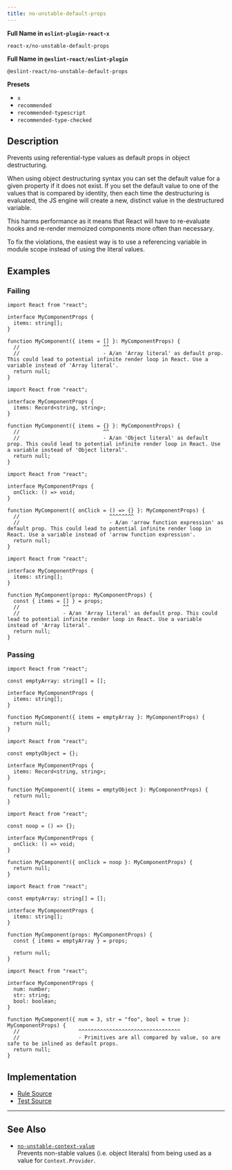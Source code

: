 ```yaml
---
title: no-unstable-default-props
---
```


**Full Name in `eslint-plugin-react-x`**

```plain copy
react-x/no-unstable-default-props
```

**Full Name in `@eslint-react/eslint-plugin`**

```plain copy
@eslint-react/no-unstable-default-props
```

**Presets**

- `x`
- `recommended`
- `recommended-typescript`
- `recommended-type-checked`

## Description

Prevents using referential-type values as default props in object destructuring.

When using object destructuring syntax you can set the default value for a given property if it does not exist. If you set the default value to one of the values that is compared by identity, then each time the destructuring is evaluated, the JS engine will create a new, distinct value in the destructured variable.

This harms performance as it means that React will have to re-evaluate hooks and re-render memoized components more often than necessary.

To fix the violations, the easiest way is to use a referencing variable in module scope instead of using the literal values.

## Examples

### Failing

```tsx
import React from "react";

interface MyComponentProps {
  items: string[];
}

function MyComponent({ items = [] }: MyComponentProps) {
  //                           ^^
  //                           - A/an 'Array literal' as default prop. This could lead to potential infinite render loop in React. Use a variable instead of 'Array literal'.
  return null;
}
```

```tsx
import React from "react";

interface MyComponentProps {
  items: Record<string, string>;
}

function MyComponent({ items = {} }: MyComponentProps) {
  //                           ^^
  //                           - A/an 'Object literal' as default prop. This could lead to potential infinite render loop in React. Use a variable instead of 'Object literal'.
  return null;
}
```

```tsx
import React from "react";

interface MyComponentProps {
  onClick: () => void;
}

function MyComponent({ onClick = () => {} }: MyComponentProps) {
  //                             ^^^^^^^^
  //                             - A/an 'arrow function expression' as default prop. This could lead to potential infinite render loop in React. Use a variable instead of 'arrow function expression'.
  return null;
}
```

```tsx
import React from "react";

interface MyComponentProps {
  items: string[];
}

function MyComponent(props: MyComponentProps) {
  const { items = [] } = props;
  //              ^^
  //              - A/an 'Array literal' as default prop. This could lead to potential infinite render loop in React. Use a variable instead of 'Array literal'.
  return null;
}
```

### Passing

```tsx
import React from "react";

const emptyArray: string[] = [];

interface MyComponentProps {
  items: string[];
}

function MyComponent({ items = emptyArray }: MyComponentProps) {
  return null;
}
```

```tsx
import React from "react";

const emptyObject = {};

interface MyComponentProps {
  items: Record<string, string>;
}

function MyComponent({ items = emptyObject }: MyComponentProps) {
  return null;
}
```

```tsx
import React from "react";

const noop = () => {};

interface MyComponentProps {
  onClick: () => void;
}

function MyComponent({ onClick = noop }: MyComponentProps) {
  return null;
}
```

```tsx
import React from "react";

const emptyArray: string[] = [];

interface MyComponentProps {
  items: string[];
}

function MyComponent(props: MyComponentProps) {
  const { items = emptyArray } = props;

  return null;
}
```

```tsx
import React from "react";

interface MyComponentProps {
  num: number;
  str: string;
  bool: boolean;
}

function MyComponent({ num = 3, str = "foo", bool = true }: MyComponentProps) {
  //                   ^^^^^^^^^^^^^^^^^^^^^^^^^^^^^^^^^
  //                   - Primitives are all compared by value, so are safe to be inlined as default props.
  return null;
}
```

## Implementation

- [Rule Source](https://github.com/Rel1cx/eslint-react/tree/main/packages/plugins/eslint-plugin-react-x/src/rules/no-unstable-default-props.ts)
- [Test Source](https://github.com/Rel1cx/eslint-react/tree/main/packages/plugins/eslint-plugin-react-x/src/rules/no-unstable-default-props.spec.ts)

---

## See Also

- [`no-unstable-context-value`](./no-unstable-context-value)\
  Prevents non-stable values (i.e. object literals) from being used as a value for `Context.Provider`.

